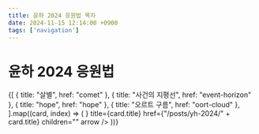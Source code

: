```yaml
---
title: 윤하 2024 응원법 목차
date: 2024-11-15 12:14:00 +0900
tags: ['navigation']
---
```



# 윤하 2024 응원법

<Cards>
	{[
		{ title: "살별", href: "comet" },
		{ title: "사건의 지평선", href: "event-horizon" },
		{ title: "hope", href: "hope" },
		{ title: "오르트 구름", href: "oort-cloud" },
	].map((card, index) => (
		<Cards.Card
			key={index}
			icon={<NextraIcon name="music" />}
			title={card.title}
			href={"/posts/yh-2024/" + card.title}
			children=""
			arrow
		/>
	))}
</Cards>